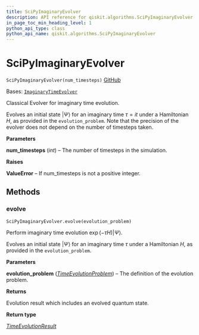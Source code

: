 ```yaml
---
title: SciPyImaginaryEvolver
description: API reference for qiskit.algorithms.SciPyImaginaryEvolver
in_page_toc_min_heading_level: 1
python_api_type: class
python_api_name: qiskit.algorithms.SciPyImaginaryEvolver
---
```


# SciPyImaginaryEvolver

<span id="qiskit.algorithms.SciPyImaginaryEvolver" />

`SciPyImaginaryEvolver(num_timesteps)` [GitHub](https://github.com/qiskit/qiskit/tree/stable/0.24/qiskit/algorithms/time_evolvers/classical_methods/scipy_imaginary_evolver.py "view source code")

Bases: [`ImaginaryTimeEvolver`](qiskit.algorithms.ImaginaryTimeEvolver "qiskit.algorithms.time_evolvers.imaginary_time_evolver.ImaginaryTimeEvolver")

Classical Evolver for imaginary time evolution.

Evolves an initial state $|\Psi\rangle$ for an imaginary time $\tau = it$ under a Hamiltonian $H$, as provided in the `evolution_problem`. Note that the precision of the evolver does not depend on the number of timesteps taken.

**Parameters**

**num\_timesteps** (*int*) – The number of timesteps in the simulation.

**Raises**

**ValueError** – If num\_timesteps is not a positive integer.

## Methods

<span id="qiskit-algorithms-scipyimaginaryevolver-evolve" />

### evolve

<span id="qiskit.algorithms.SciPyImaginaryEvolver.evolve" />

`SciPyImaginaryEvolver.evolve(evolution_problem)`

Perform imaginary time evolution $\exp(-\tau H)|\Psi\rangle$.

Evolves an initial state $|\Psi\rangle$ for an imaginary time $\tau$ under a Hamiltonian $H$, as provided in the `evolution_problem`.

**Parameters**

**evolution\_problem** ([*TimeEvolutionProblem*](qiskit.algorithms.TimeEvolutionProblem "qiskit.algorithms.time_evolvers.time_evolution_problem.TimeEvolutionProblem")) – The definition of the evolution problem.

**Returns**

Evolution result which includes an evolved quantum state.

**Return type**

[*TimeEvolutionResult*](qiskit.algorithms.TimeEvolutionResult "qiskit.algorithms.time_evolvers.time_evolution_result.TimeEvolutionResult")

